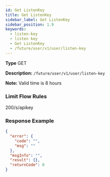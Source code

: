 ```yaml
---
id: Get ListenKey
title: Get ListenKey
sidebar_label: Get ListenKey
sidebar_position: 1.9
keywords:
  - listen-key
  - listen key
  - Get ListenKey
  - /future/user/v1/user/listen-key
---
```


**Type** GET

**Description:** `/future/user/v1/user/listen-key`

**Note:** Valid time is 8 hours

### Limit Flow Rules

200/s/apikey

### Response Example

```json title="Response"
{
  "error": {
    "code": "",
    "msg": ""
  },
  "msgInfo": "",
  "result": {},
  "returnCode": 0
}
```

